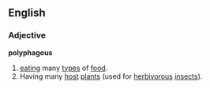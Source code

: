 ==English==
===Adjective===
'''polyphagous'''
# [[eating]] many [[type]]s of [[food]].
# Having many [[host]] [[plant]]s (used for [[herbivorous]] [[insect]]s).
